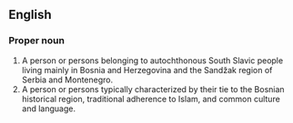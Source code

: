 ==English==

===Proper noun===
{{wikipedia|Bosniaks}}
{{en-proper noun}}

# A person or persons belonging to autochthonous South Slavic people living mainly in Bosnia and Herzegovina and the Sandžak region of Serbia and Montenegro.
# A person or persons typically characterized by their tie to the Bosnian historical region, traditional adherence to Islam, and common culture and language.